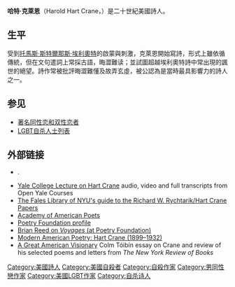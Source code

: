 {{Infobox Writer <!-- for more information see [[:Template:Infobox_Writer/doc|:Template:Infobox Writer/doc]] -->
| name        = 哈特·克萊恩
| image       =
| caption     = Taken by [[Walker_Evans|Walker Evans]] in 1930
| birthdate  = {{birth_date|1899|7|21}}
| birthplace = [[格列斯爾|格列斯爾]](Garrettsville)， [[俄亥俄州|俄亥俄州]]
| deathdate  = {{Death date and age|1932|4|27|1899|7|21}}
| deathplace = At sea: off the Florida coast
| occupation  = [[詩人|詩人]]
| movement    = [[英語現代主義詩|英語現代主義詩]]（Modernist poetry in English）, [[浪漫主義|浪漫主義]]
| influences  = [[托馬斯·斯特爾那斯·埃利奧特|托馬斯·斯特爾那斯·埃利奧特]], [[威廉·布萊克|威廉·布萊克]], [[沃爾特·惠特曼|沃爾特·惠特曼]], [[吉拉德·曼理·霍普金斯|吉拉德·曼理·霍普金斯]](Gerald Manley Hopkins), [[阿爾圖爾·蘭波|阿爾圖爾·蘭波]], [[克里斯多福·馬洛|克里斯多福·馬洛]](Christopher Marlowe), [[約翰·唐尼|約翰·唐尼]], [[威廉·莎士比亞|威廉·莎士比亞]], [[康明思|康明思]]（E. E. Cummings）, [[艾爾佛雷德·史提格利茲|艾爾佛雷德·史提格利茲]](Alfred Stieglitz)
| influenced  = [[羅伯特·羅威爾|羅伯特·羅威爾]](Robert Lowell), [[約翰·貝里曼|約翰·貝里曼]](John Berryman), [[傑克·凱魯亞克|傑克·凱魯亞克]](Jack Kerouac), [[艾倫·金斯堡|艾倫·金斯堡]](Allen Ginsberg), [[田納西·威廉斯|田納西·威廉斯]], [[賈士伯·瓊斯|賈士伯·瓊斯]](Jasper Johns), [[哈羅德·布魯姆|哈羅德·布魯姆]]
}}
'''哈特·克萊恩'''（Harold Hart Crane，{{bd|1899年|7月21日|1932年|4月27日|catIdx=Crane, Hart}}）是二十世紀美國詩人。

== 生平 ==
受到[[托馬斯·斯特爾那斯·埃利奧特|托馬斯·斯特爾那斯·埃利奧特]]的啟蒙與刺激，克萊恩開始寫詩，形式上雖依循傳統，但在文句遣詞上常採古語，晦澀難读；並試圖超越埃利奧特詩中常出現的諷世的絕望。詩作常被批評晦澀難懂及故弄玄虛，被公認為是當時最具影響力的詩人之一。

== 参见 ==
{{Portal|LGBT}}
* [[著名同性恋和双性恋人士列表|著名同性恋和双性恋者]]
* [[LGBT自杀人士列表|LGBT自杀人士列表]]

== 外部链接 ==
* {{Citation | title = [[wikilivres:Hart_Crane|Works]] | first = Hart | last = Crane | publisher = Wikilivres | accessdate = 2013-04-01}}.
* [https://web.archive.org/web/20080924021754/http://oyc.yale.edu/english/modern-poetry/content/sessions/lecture13.html Yale College Lecture on Hart Crane] audio, video and full transcripts from Open Yale Courses
* [https://web.archive.org/web/20091130022156/http://dlib.nyu.edu/findingaids/html/fales/crane.html The Fales Library of NYU's guide to the Richard W. Rychtarik/Hart Crane Papers]
* [http://www.poets.org/poet.php/prmPID/233 Academy of American Poets]{{Wayback|url=http://www.poets.org/poet.php/prmPID/233 |date=20140328053944 }}
* [http://www.poetryfoundation.org/bio/hart-crane Poetry Foundation profile]{{Wayback|url=http://www.poetryfoundation.org/bio/hart-crane |date=20160406044645 }}
* [https://web.archive.org/web/20071023013833/http://poetryfoundation.org/archive/feature.html?id=180083 Brian Reed on ''Voyages'' (at Poetry Foundation)]
* [http://www.english.uiuc.edu/maps/poets/a_f/crane/crane.htm Modern American Poetry: Hart Crane (1899–1932)]{{Wayback|url=http://www.english.uiuc.edu/maps/poets/a_f/crane/crane.htm |date=20081219150235 }}
* [http://www.nybooks.com/articles/21253 A Great American Visionary]{{Wayback|url=http://www.nybooks.com/articles/21253 |date=20090412102118 }} Colm Tóibín essay on Crane and review of his selected poems and letters from ''The New York Review of Books''

{{Normdaten}}

{{Authority control}}
{{DEFAULTSORT:Crane, Hart}}

[[Category:美國詩人|Category:美國詩人]]
[[Category:美國自殺者|Category:美國自殺者]]
[[Category:自殺作家|Category:自殺作家]]
[[Category:男同性戀作家|Category:男同性戀作家]]
[[Category:美國LGBT作家|Category:美國LGBT作家]]
[[Category:自杀诗人|Category:自杀诗人]]